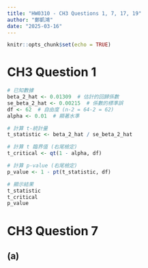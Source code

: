 ```yaml
---
title: "HW0310 - CH3 Questions 1, 7, 17, 19"
author: "鄭凱鴻"
date: "2025-03-16"
---
```


```r
knitr::opts_chunk$set(echo = TRUE)
```

# **CH3 Question 1**

```r
# 已知數據
beta_2_hat <- 0.01309  # 估計的回歸係數
se_beta_2_hat <- 0.00215  # 係數的標準誤
df <- 62  # 自由度 (n-2 = 64-2 = 62)
alpha <- 0.01  # 顯著水準

# 計算 t-統計量
t_statistic <- beta_2_hat / se_beta_2_hat

# 計算 t 臨界值 (右尾檢定)
t_critical <- qt(1 - alpha, df)

# 計算 p-value (右尾檢定)
p_value <- 1 - pt(t_statistic, df)

# 顯示結果
t_statistic
t_critical
p_value

```

# **CH3 Question 7**

## **(a) **
